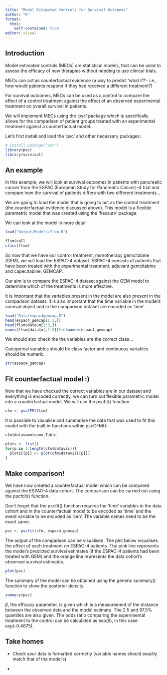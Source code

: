```yaml
---
title: "Model Estimated Controls for Survival Outcomes"
author: "K"
format: 
  html:
    self-contained: true
editor: visual
---
```


## Introduction

Model estimated controls (MECs) are statistical models, that can be used to assess the efficacy of new therapies without needing to use clinical trials.

MECs can act as counterfactual evidence (a way to predict 'what if?'- i.e., how would patients respond if they had received a different treatment?)

For survival outcomes, MECs can be used as a control to compare the effect of a control treatment against the effect of an observed experimental treatment on overall survival in patients.

We will implement MECs using the 'psc' package which is specifically allows for the comparison of patient groups treated with an experimental treatment against a counterfactual model.

Let's first install and load the 'psc' and other necessary packages:

```r
# install.package("psc")
library(psc)
library(survival)
```

## An example

In this example, we will look at survival outcomes in patients with pancreatic cancer from the ESPAC (European Study for Pancreatic Cancer)-4 trial and compare how the survival of patients differs with two different treatments...

We are going to load the model that is going to act as the control treatment (the counterfactual evidence discussed above). This model is a flexible parametric model that was created using the 'flexsurv' package.

We can look at the model in more detail

```r
load("Output/Models/flsm.R")

flsm$call
class(flsm)
```

So now that we have our control treatment, monotherapy gemcitabine (GEM), we will load the ESPAC-4 dataset. ESPAC-4 consists of patients that have been treated with the experimental treatment, adjuvant gemcitabine and capecitabine, GEMCAP.

Our aim is to compare the ESPAC-4 dataset against the GEM model to determine which of the treatments is more effective.

It is important that the variables present in the model are also present in the comparison dataset. It is also important that the time variable in the model's survival object and in the comparison dataset are encoded as 'time'.

```r

load("Data/espac4gemcap.R")
head(espac4_gemcap[1:3,])
head(flsm$data$m[1:3,])
names(flsm$data$m[,2:5])%in%names(espac4_gemcap)

```

We should also check the the variables are the correct class...

Categorical variables should be class factor and continuous variables should be numeric.

```r
str(espac4_gemcap)
```

## Fit counterfactual model :)

Now that we have checked the correct variables are in our dataset and everything is encoded correctly, we can turn out flexible parametric model into a counterfactual model. We will use the pscfit() function:

```r
cfm <- pscCFM(flsm)

```

It is possible to visualise and summarise the data that was used to fit this model with the built in functions within pscCFM():

```r
cfm$datasumm$summ_Table

plots <- list()
for(p in 1:length(cfm$datavis)){
  plots[[p]] <- plot(cfm$datavis[[p]])
}

```

## Make comparison!

We have now created a counterfactual model which can be compared against the ESPAC-4 data cohort. The comparison can be carried out using the pscfcit() function.

Don't forget that the pscfit() function requires the 'time' variables in the data cohort and in the counterfactual model to be encoded as 'time' and the event variable to be encoded as 'cen'. The variable names need to be the exact same.

```r
psc <- pscfit(cfm, espac4_gemcap)
```

The output of the comparison can be visualised. The plot below visualises the effect of each treatment on ESPAC-4 patients. The pink line represents the model's predicted survival estimates (if the ESPAC-4 patients had been treated with GEM) and the orange line represents the data cohort's observed survival estimates.

```r
plot(psc)
```

The summary of the model can be obtained using the generic summary() function to show the posterior density.

```r

summary(psc)
```

$\beta$, the efficacy parameter, is given which is a measurement of the distance between the observed data and the model estimate. The 2.5 and 97.5% quantiles are also given. The odds ratio comparing the experimental treatment to the control can be calculated as exp($\beta$), in this case exp(-0.4675).

## Take homes

-   Check your data is formatted correctly (variable names should exactly match that of the model's)

-   
